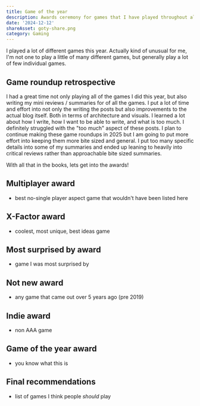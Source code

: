 ```yaml
---
title: Game of the year
description: Awards ceremony for games that I have played throughout all of 2024.
date: '2024-12-12'
shareAsset: goty-share.png
category: Gaming
---
```


<TableOfContents />

I played a lot of different games this year. Actually kind of unusual for me, I'm not one to play a little of many different games, but generally play a lot of few individual games.

## Game roundup retrospective

I had a great time not only playing all of the games I did this year, but also writing my mini reviews / summaries for of all the games. I put a lot of time and effort into not only the writing the posts but also improvements to the actual blog itself. Both in terms of architecture and visuals. I learned a lot about how I write, how I want to be able to write, and what is too much. I definitely struggled with the "too much" aspect of these posts. I plan to continue making these game roundups in 2025 but I am going to put more effort into keeping them more bite sized and general. I put too many specific details into some of my summaries and ended up leaning to heavily into critical reviews rather than approachable bite sized summaries.

With all that in the books, lets get into the awards!

## Multiplayer award

- best no-single player aspect game that wouldn't have been listed here

## X-Factor award

- coolest, most unique, best ideas game

## Most surprised by award

- game I was most surprised by

## Not new award

- any game that came out over 5 years ago (pre 2019)

## Indie award

- non AAA game

## Game of the year award

- you know what this is

## Final recommendations

- list of games I think people _should_ play
